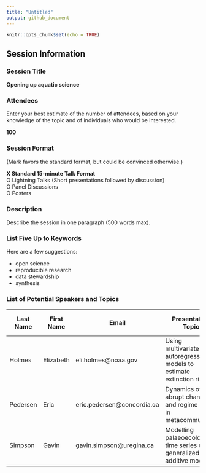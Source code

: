```yaml
---
title: "Untitled"
output: github_document
---
```


```r
knitr::opts_chunk$set(echo = TRUE)
```

## Session Information

### Session Title

__Opening up aquatic science__


### Attendees 

Enter your best estimate of the number of attendees, based on your knowledge of the topic and of individuals who would be interested.

__100__


### Session Format

(Mark favors the standard format, but could be convinced otherwise.)

__X Standard 15-minute Talk Format__  
O Lightning Talks (Short presentations followed by discussion)  
O Panel Discussions  
O Posters  


### Description 

Describe the session in one paragraph (500 words max).


### List Five Up to Keywords

Here are a few suggestions:

* open science
* reproducible research
* data stewardship
* synthesis


### List of Potential Speakers and Topics 


| Last Name | First Name | Email | Presentation Topic | Tentative Title | Speaker invited? | Speaker tentatively confirmed? |
|-----------|------------|-------|--------------------|-----------------|:----------------:|:------------------------------:|
| Holmes | Elizabeth | eli.holmes@noaa.gov | Using multivariate autoregressive models to estimate extinction risks | [tentative title] | N | N |
| Pedersen | Eric | eric.pedersen@concordia.ca | Dynamics of abrupt change and regime shifts in metacommunities | [tentative title] | N | N |
| Simpson | Gavin | gavin.simpson@uregina.ca | Modelling palaeoecological time series using generalized additive models | [tentative title] | N | N |

